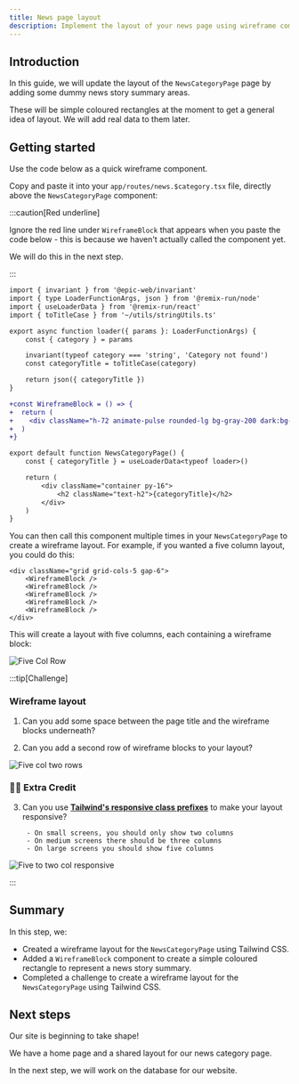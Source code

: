 ```yaml
---
title: News page layout
description: Implement the layout of your news page using wireframe components.
---
```



## Introduction

In this guide, we will update the layout of the `NewsCategoryPage` page by adding some dummy news story summary areas.

These will be simple coloured rectangles at the moment to get a general idea of layout. We will add real data to them later.

## Getting started

Use the code below as a quick wireframe component.

Copy and paste it into your `app/routes/news.$category.tsx` file, directly above the `NewsCategoryPage` component:

:::caution[Red underline]

Ignore the red line under `WireframeBlock` that appears when you paste the code below - this is because we haven't actually called the component yet.

We will do this in the next step.

:::

```diff lang=tsx title="app/routes/news.$category.tsx" showLineNumbers collapse={1-13}
import { invariant } from '@epic-web/invariant'
import { type LoaderFunctionArgs, json } from '@remix-run/node'
import { useLoaderData } from '@remix-run/react'
import { toTitleCase } from '~/utils/stringUtils.ts'

export async function loader({ params }: LoaderFunctionArgs) {
	const { category } = params

	invariant(typeof category === 'string', 'Category not found')
	const categoryTitle = toTitleCase(category)

	return json({ categoryTitle })
}

+const WireframeBlock = () => {
+  return (
+    <div className="h-72 animate-pulse rounded-lg bg-gray-200 dark:bg-gray-700" />
+  )
+}

export default function NewsCategoryPage() {
	const { categoryTitle } = useLoaderData<typeof loader>()

	return (
		<div className="container py-16">
			<h2 className="text-h2">{categoryTitle}</h2>
		</div>
	)
}
```

You can then call this component multiple times in your `NewsCategoryPage` to create a wireframe layout. For example, if you wanted a five column layout, you could do this:

```tsx
<div className="grid grid-cols-5 gap-6">
	<WireframeBlock />
	<WireframeBlock />
	<WireframeBlock />
	<WireframeBlock />
	<WireframeBlock />
</div>
```

This will create a layout with five columns, each containing a wireframe block:

![Five Col Row](src/assets/gif/five-col-row.gif)

:::tip[Challenge]

### Wireframe layout

1. Can you add some space between the page title and the wireframe blocks underneath?

2. Can you add a second row of wireframe blocks to your layout?

![Five col two rows](src/assets/png/epic-news/five-col-two-rows.png)

### 🚀🚀 Extra Credit

3. Can you use [**Tailwind's responsive class prefixes**](https://tailwindcss.com/docs/responsive-design) to make your layout responsive?

		- On small screens, you should only show two columns
		- On medium screens there should be three columns
		- On large screens you should show five columns

![Five to two col responsive](src/assets/gif/five-to-two-col-responsive.gif)

:::

## Summary

In this step, we:

- Created a wireframe layout for the `NewsCategoryPage` using Tailwind CSS.
- Added a `WireframeBlock` component to create a simple coloured rectangle to represent a news story summary.
- Completed a challenge to create a wireframe layout for the `NewsCategoryPage` using Tailwind CSS.

## Next steps

Our site is beginning to take shape!

We have a home page and a shared layout for our news category page.

In the next step, we will work on the database for our website.